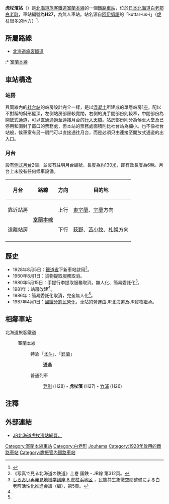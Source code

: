 {{日本車站資訊
|公司色     = #2cb431
|站名       = 虎杖濱站
|圖片       = JR_Hokkaido_Kojohama_Station.jpg
|pxl        = 
|圖片說明   = 虎杖濱站全貌（2009年6月）
|日文原名   = 虎杖浜
|平假名     = こじょうはま
|羅馬拼音   = Kojōhama
|副站名     = 
|電報略號   = コヨ
|車站編號   = {{車站編號c|#0072bc|H27}}
|所屬公司   = [[北海道旅客鐵道|北海道旅客鐵道]]（JR北海道）
|所在地     = [[北海道|北海道]][[白老郡|白老郡]][[白老町|白老町]]字虎杖濱
|啟用年月日 = 1928年8月5日
|車站構造   = [[地面車站|地面車站]]
|月台配置   = 2面2線
|上下車人次 = 
|統計年度   = 
|所屬路線   = {{Color|#0072bc|■}}室蘭本線
|前一站     = H28 [[登別站|登別]]
|前一站距離 = 3.4
|後一站距離 = 4.8
|後一站     = [[竹浦站|竹浦]] H26
|距離       = 98.1
|起站       = [[長萬部站|長萬部]]
|備註       = 無人站
}}

'''虎杖濱站'''（{{jpn|j=虎杖浜駅|hg=こじょうはまえき|rm=Kojōhama eki|f=y}}）是[[北海道旅客鐵道|北海道旅客鐵道]][[室蘭本線|室蘭本線]]的一個[[鐵路車站|鐵路車站]]，位於[[日本|日本]][[北海道|北海道]][[白老郡|白老郡]][[白老町|白老町]]，車站編號為'''H27'''，為無人車站。站名源自[[阿伊努語|阿伊努語]]的「kuttar-us-i」（[[虎杖|虎杖]]很多的地方）<ref>{{Cite web|url=http://www.pref.hokkaido.lg.jp/ks/ass/grp/4150.pdf|title=アイヌ語地名リスト|accessdate=2020-08-19|author=北海道庁|date=|publisher=北海道庁|archive-date=2018-04-17|archive-url=https://web.archive.org/web/20180417012355/http://www.pref.hokkaido.lg.jp/ks/ass/grp/4150.pdf|dead-url=no}}</ref>。

==所屬路線==
*[[北海道旅客鐵道|北海道旅客鐵道]]
:*{{RailwayLineColor|#0072bc|■}} [[室蘭本線|室蘭本線]]

==車站構造==
===站房===
與同線內的[[社台站|社台站]]的站房設計完全一樣，是以[[混凝土|混凝土]]所建成的單層站房1座，配以不對稱的斜形屋頂，左側站房部房較寬闊，右側的洗手間部份則較窄，中間部份為開放式通道，可以直通通過至連接月台的[[行人天橋|行人天橋]]。站房部份則分為候車大堂及已停用和圍封了窗口的票務處，但本站的票務處面積則比社台站為細小。也不像社台站般，候車室有另一扇門可以直接通往月台，而是必須只由連接至開放式通道的出入口。

===月台===
設有[[側式月台|側式月台]]2個，並沒有註明月台編號，長度為約130[[公尺|米]]，即有效長度為6輛。月台上未設有任何候車設備。

{| class="wikitable"
|-
!月台!!路線!!方向!!目的地
|-
!靠近站房
|rowspan=2|{{Color|#0072bc|■}} [[室蘭本線|室蘭本線]]
|上行
|[[東室蘭站|東室蘭]]、[[室蘭站|室蘭]]方向
|-
!遠離站房
|下行
|[[萩野站|萩野]]、[[苫小牧站|苫小牧]]、[[札幌站|札幌]]方向
|-
|}

==歷史==
* 1928年8月5日：[[鐵道省_(日本)|鐵道省]]下新車站啟用<ref>《写真で見る北海道の鉄道》上巻 国鉄・JR線 第312頁。</ref>。
* 1960年8月1日：貨物提取服務取消。
* 1980年5月15日：手提行李提取服務取消。無人化、簡易委託化<ref name="Kojohama1">[http://www.town.shiraoi.hokkaido.jp/docs/2017031000013/files/8-kojyouhama.pdf しらおい再発見地域学講座 8 虎杖浜地区] {{Wayback|url=http://www.town.shiraoi.hokkaido.jp/docs/2017031000013/files/8-kojyouhama.pdf |date=20171001014912 }}，民族共生象徴空間整備による白老町活性化推進会議（編），第5頁。</ref>。
* 1981年：站房改建<ref name="Kojohama1" />。
* 1986年：簡易委託化取消，完全無人化<ref name="Kojohama1" />。
* 1987年4月1日：[[國鐵分割民營化|國鐵分割民營化]]，車站的營運由JR北海道及JR貨物繼承。

== 相鄰車站 ==
;北海道旅客鐵道
:{{RailwayLineColor|#0072bc|■}} 室蘭本線
::特急「[[北斗號列車|北斗]]」、「[[鈴蘭號列車|鈴蘭]]」
:::'''通過'''
::普通列車
:::[[登別站|登別]] (H28) - '''虎杖濱''' (H27) - [[竹浦站|竹浦]] (H26)

==注釋==
{{reflist}}

==外部連結==
* [https://www.jrhokkaido.co.jp/network/station/station.html#4322 JR北海道虎杖濱站網頁。]{{Wayback|url=https://www.jrhokkaido.co.jp/network/station/station.html#4322 |date=20200815121259 }}{{ja}}
{{DEFAULTSORT:Kojohama}}
{{commonscat|Kojōhama Station}}
{{室蘭本線2}}
[[Category:室蘭本線車站|Category:室蘭本線車站]]
[[Category:白老町|Category:白老町]]
[[Category:日本鐵路車站_Ko|Jouhama]]
[[Category:1928年啟用的鐵路車站|Category:1928年啟用的鐵路車站]]
[[Category:膽振管內鐵路車站|Category:膽振管內鐵路車站]]